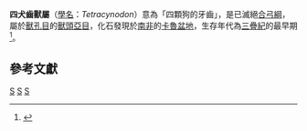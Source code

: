 {{Automatic Taxobox
| taxon = Tetracynodon
| authority = Broom and Robinson, 1948
| fossil_range = {{fossil_range|早三疊紀}}
| image = Tetracynodon1.jpg
| type_species = '''''Tetracynodon tenuis'''''
| type_species_authority = Broom and Robinson, 1948
| subdivision_ranks = [[種|種]]
| subdivision =
*'''''T. tenuis''''' <small>Broom and Robinson, 1948</small>
*'''''T. darti''''' <small>Sigogneau, 1963</small>
}}

'''四犬齒獸屬'''（[[學名|學名]]：''Tetracynodon''）意為「四顆狗的牙齒」，是已滅絕[[合弓綱|合弓綱]]，屬於[[獸孔目|獸孔目]]的[[獸頭亞目|獸頭亞目]]，化石發現於[[南非|南非]]的[[卡魯盆地|卡魯盆地]]，生存年代為[[三疊紀|三疊紀]]的最早期<ref>{{cite journal|url=http://www.nasmus.co.za/PALAEO/jbotha/pdfs/Botha%20and%20Smith%202006.pdf|title=Rapid vertebrate recuperation in the Karoo Basin of South Africa following the End-Permian extinction|author=Botha J, Smith RMH|journal=Journal of African Earth Sciences|volume=45|year=2006|pages=502–14}}{{Dead link}}</ref>。

==參考文獻==
{{reflist}}
{{獸頭亞目|B.}}
{{Taxonbar}}
[[Category:獸頭亞目|S]]
[[Category:三疊紀合弓類|S]]
[[Category:_1948年描述的分类群|S]]

{{Synapsida-stub}}